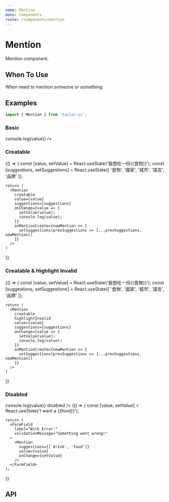 ```yaml
---
name: Mention
menu: Components
route: /components/mention
---
```



# Mention

Mention component.

## When To Use

When need to mention someone or something.

## Examples

```js
import { Mention } from 'tailor-ui';
```

### Basic

<Playground>
  <Mention
    defaultValue="我想吃一份{{食物}}"
    suggestions={['食物', '國家', '城市', '語言', '品牌']}
    onChange={value => console.log(value)}
  />
</Playground>

### Creatable

<Playground>
  {() => {
    const [value, setValue] = React.useState('我想吃一份{{食物}}');
    const [suggestions, setSuggestions] = React.useState([
      '食物', '國家', '城市', '語言', '品牌'
    ]);

    return (
      <Mention
        creatable
        value={value}
        suggestions={suggestions}
        onChange={value => {
          setValue(value);
          console.log(value);
        }}
        onMentionCreate={newMention => {
          setSuggestions(prevSuggestions => [...prevSuggestions, newMention])
        }}
      />
    )

}}

</Playground>

### Creatable & Highlight Invalid

<Playground>
  {() => {
    const [value, setValue] = React.useState('我想吃一份{{食物}}');
    const [suggestions, setSuggestions] = React.useState([
      '食物', '國家', '城市', '語言', '品牌'
    ]);

    return (
      <Mention
        creatable
        highlightInvalid
        value={value}
        suggestions={suggestions}
        onChange={value => {
          setValue(value);
          console.log(value);
        }}
        onMentionCreate={newMention => {
          setSuggestions(prevSuggestions => [...prevSuggestions, newMention])
        }}
      />
    )

}}

</Playground>

### Disabled

<Playground>
  <Mention
    defaultValue="我想吃一份{{食物}}"
    suggestions={['食物', '國家', '城市', '語言', '品牌']}
    onChange={value => console.log(value)}
    disabled
  />
</Playground>

<Playground>
  {() => {
    const [value, setValue] = React.useState('I want a {{food}}');

    return (
      <FormField
        label="With Error:"
        validationMessage="Something went wrong!"
      >
        <Mention
          suggestions={['drink', 'food']}
          value={value}
          onChange={setValue}
        />
      </FormField>
    );

}}

</Playground>

## API

<!-- FIXME: API Table -->
<!-- <PropsTable of={Mention} /> -->
